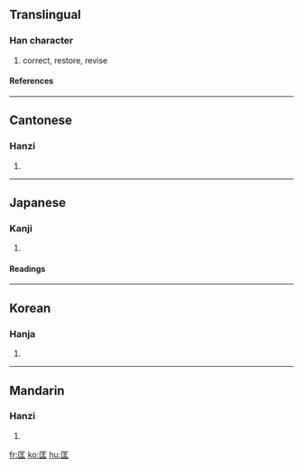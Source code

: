 ==Translingual==
===Han character===
{{Han char|rad=匚|as=04|sn=6|four=7171<sub>1</sub>|canj=尸一土 (SMG)}}
# correct, restore, revise
====References====
{{Han ref|kx=0153.230|dkj=02606|dj=0345.120|hdz=10083.010|uh=5321|ud=21281|bh=A64A|bd=42570}}
----
==Cantonese==
===Hanzi===
{{yue-hanzi|jyut=|y=hong1}}
# {{defn|Cantonese}}
----
==Japanese==
===Kanji===
{{ja-kanji|grade=|rs=匚04}}
# {{defn|Japanese}} 
====Readings====
{{ja-readings|on=[[きょう]] (kyō), [[おう]] (ō)|kun=[[ただす]] (tadasu), [[すくう]] (sukuu)}}
----
==Korean==
===Hanja===
{{ko-hanja|hangeul=광|rv=gwang|mr=kwang}}
# {{defn|Korean}}
----
==Mandarin==
===Hanzi===
{{cmn-hanzi|pin=[[kuāng]] ([[kuang1]])|wg=k'uang<sup>1</sup>}}
# {{defn|Mandarin}}

[[fr:匡]]
[[ko:匡]]
[[hu:匡]]